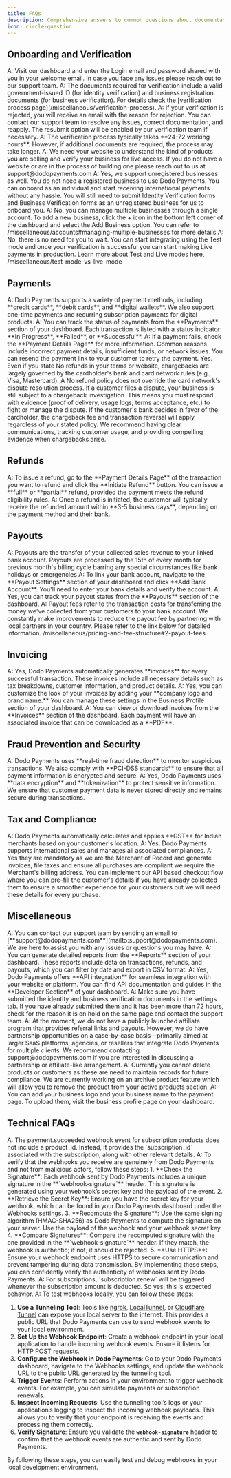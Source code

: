 ```yaml
---
title: FAQs
description: Comprehensive answers to common questions about documentation, covering setup guides, user manuals, and how-to articles to help you navigate and make the most of our product.
icon: circle-question
---
```


## Onboarding and Verification

<Accordion title="Q1: How do I login to Dodo Payments Dashboard?">
  A: Visit our dashboard and enter the Login email and password shared with you in your welcome email. In case you face any issues please reach out to our support team.
</Accordion>

<Accordion title="Q2: What documents do I need to complete the verification process?">
  A: The documents required for verification include a valid government-issued ID (for identity verification) and business registration documents (for business verification). For details check the [verification process page](/miscellaneous/verification-process).
</Accordion>

<Accordion title="Q3: What happens if my verification is rejected?">
  A: If your verification is rejected, you will receive an email with the reason for rejection. You can contact our support team to resolve any issues, correct documentation, and reapply. The resubmit option will be enabled by our verification team if necessary.
</Accordion>

<Accordion title="Q4: How long does the verification process take?">
  A: The verification process typically takes **24-72 working hours**. However, if additional documents are required, the process may take longer.
</Accordion>

<Accordion title="Q5: I currently do not have a website for my business. Can I submit my company's linkedin page instead?">
  A: We need your website to understand the kind of products you are selling and verify your business for live access. If you do not have a website or are in the process of building one please reach out to us at support@dodopayments.com
</Accordion>

<Accordion title="Q6: I am an individual and I do not have a registered business. Can I still use dodo payments?">
  A: Yes, we support unregistered businesses as well. You do not need a registered business to use Dodo Payments. You can onboard as an individual and start receiving international payments without any hassle. You will still need to submit Identity Verification forms and Business Verification forms as an unregistered business for us to onboard you.
</Accordion>
  
<Accordion title="Q7: I want to integrate my other business with Dodo payments. Should I create a new account?">
  A: No, you can manage multiple businesses through a single account. To add a new business, click the + icon in the bottom left corner of the dashboard and select the Add Business option.
You can refer to /miscellaneous/accounts#managing-multiple-businesses for more details
</Accordion>

<Accordion title="Q8. Should I wait for verification to complete before integrating dodo payments in my system?">
  A: No, there is no need for you to wait. You can start integrating using the Test mode and once your verification is successful you can start making Live payments in production. Learn more about Test and Live modes here,
/miscellaneous/test-mode-vs-live-mode
</Accordion>

## Payments

<Accordion title="Q9: What types of payments can I accept with Dodo Payments?">
  A: Dodo Payments supports a variety of payment methods, including **credit cards**, **debit cards**, and **digital wallets**. We also support one-time payments and recurring subscription payments for digital products.
</Accordion>

<Accordion title="Q10: How can I track payment statuses?">
  A: You can track the status of payments from the **Payments** section of your dashboard. Each transaction is listed with a status indicator: **In Progress**, **Failed**, or **Successful**.
</Accordion>

<Accordion title="Q11: What should I do if a payment fails?">
  A: If a payment fails, check the **Payment Details Page** for more information. Common reasons include incorrect payment details, insufficient funds, or network issues. You can resend the payment link to your customer to retry the payment.
</Accordion>

<Accordion title="Q12: Does the chargeback apply for business even if my business has a no refund policy?">
  Yes. Even if you state No refunds in your terms or website, chargebacks are largely governed by the cardholder's bank and card network rules (e.g., Visa, Mastercard). A No refund policy does not override the card network's dispute resolution process. If a customer files a dispute, your business is still subject to a chargeback investigation. This means you must respond with evidence (proof of delivery, usage logs, terms acceptance, etc.) to fight or manage the dispute. If the customer's bank decides in favor of the cardholder, the chargeback fee and transaction reversal will apply regardless of your stated policy. We recommend having clear communications, tracking customer usage, and providing compelling evidence when chargebacks arise.
</Accordion>

## Refunds

<Accordion title="Q13: How do I issue a refund?">
  A: To issue a refund, go to the **Payment Details Page** of the transaction you want to refund and click the **Initiate Refund** button. You can issue a **full** or **partial** refund, provided the payment meets the refund eligibility rules.
</Accordion>

<Accordion title="Q14: How long does it take for a customer to receive their refund?">
  A: Once a refund is initiated, the customer will typically receive the refunded amount within **3-5 business days**, depending on the payment method and their bank.
</Accordion>

## Payouts

<Accordion title="Q15: How do payouts work with Dodo Payments?">
  A: Payouts are the transfer of your collected sales revenue to your linked bank account. Payouts are processed by the 15th of every month for previous month's billing cycle barring any special circumstances like bank holidays or emergencies
</Accordion>

<Accordion title="Q16: How do I link my bank account to receive payouts?">
  A: To link your bank account, navigate to the **Payout Settings** section of your dashboard and click **Add Bank Account**. You'll need to enter your bank details and verify the account.
</Accordion>


<Accordion title="Q17: Can I track the status of my payouts?">
  A: Yes, you can track your payout status from the **Payouts** section of the dashboard.&#x20;
</Accordion>

<Accordion title="Q18: What are payout fees and how much are they?">
  A: Payout fees refer to the transaction costs for transferring the money we've collected from your customers to your bank account. We constantly make improvements to reduce the payout fee by partnering with local partners in your country. Please refer to the link below for detailed information.
  /miscellaneous/pricing-and-fee-structure#2-payout-fees
</Accordion>


## Invoicing

<Accordion title="Q19: Does Dodo Payments generate invoices automatically?">
  A: Yes, Dodo Payments automatically generates **invoices** for every successful transaction. These invoices include all necessary details such as tax breakdowns, customer information, and product details.
</Accordion>

<Accordion title="Q20: Can I customize the invoices?">
  A: Yes, you can customize the look of your invoices by adding your **company logo and brand name.** You can manage these settings in the Business Profile section of your dashboard.
</Accordion>

<Accordion title="Q21: How do I access or download an invoice?">
  A: You can view or download invoices from the **Invoices** section of the dashboard. Each payment will have an associated invoice that can be downloaded as a **PDF**.
</Accordion>

## Fraud Prevention and Security

<Accordion title="Q22: How does Dodo Payments protect my business from fraud?">
  A: Dodo Payments uses **real-time fraud detection** to monitor suspicious transactions. We also comply with **PCI-DSS standards** to ensure that all payment information is encrypted and secure.
</Accordion>

<Accordion title="Q23: Is my customer data secure with Dodo Payments?">
  A: Yes, Dodo Payments uses **data encryption** and **tokenization** to protect sensitive information. We ensure that customer payment data is never stored directly and remains secure during transactions.
</Accordion>

## Tax and Compliance

<Accordion title="Q24: How does Dodo Payments handle GST for Indian SaaS merchants?">
  A: Dodo Payments automatically calculates and applies **GST** for Indian merchants based on your customer's location.
</Accordion>

<Accordion title="Q25: Does Dodo Payments handle international sales?">
  A: Yes, Dodo Payments supports international sales and manages all associated compliances.
</Accordion>

<Accordion title="Q26: Are address data such as city, state, zipcode fields mandatory? Can I exclude requesting those values from my customer?">
  A: Yes they are mandatory as we are the Merchant of Record and generate invoices, file taxes and ensure all purchases are compliant we require the Merchant's billing address. You can implement our API based checkout flow where you can pre-fill the customer's details if you have already collected them to ensure a smoother experience for your customers but we will need these details for every purchase.
</Accordion>

## Miscellaneous
<Accordion title="Q27: How do I contact support?">
  A: You can contact our support team by sending an email to [**support@dodopayments.com**](mailto:support@dodopayments.com). We are here to assist you with any issues or questions you may have.
</Accordion>

<Accordion title="Q28: How do I view reports on my transactions and payouts?">
  A: You can generate detailed reports from the **Reports** section of your dashboard. These reports include data on transactions, refunds, and payouts, which you can filter by date and export in CSV format.
</Accordion>

<Accordion title="Q29: Can I integrate Dodo Payments with my existing website or platform?">
  A: Yes, Dodo Payments offers **API integration** for seamless integration with your website or platform. You can find API documentation and guides in the **Developer Section** of your dashboard.
</Accordion>

<Accordion title="Q30: How to live mode access?">
  A: Make sure you have submitted the identity and business verification documents in the settings tab. If you have already submitted them and it has been more than 72 hours, check for the reason it is on hold on the same page and contact the support team.
</Accordion>

<Accordion title="Q31: Does dodo payments have an affiliate program?">
  A: At the moment, we do not have a publicly launched affiliate program that provides referral links and payouts. However, we do have partnership opportunities on a case-by-case basis—primarily aimed at larger SaaS platforms, agencies, or resellers that integrate Dodo Payments for multiple clients. We recommend contacting support@dodopayments.com if you are interested in discussing a partnership or affiliate-like arrangement.
</Accordion>

<Accordion title="Q32: How can I delete the products/customers that I have created?">
  A: Currently you cannot delete products or customers as these are need to maintain records for future compliance. We are currently working on an archive product feature which will allow you to remove the product from your active products section.
</Accordion>

<Accordion title="Q33: How can I have a custom UI for the payments page?">
  A: You can add your business logo and your business name to the payment page. To upload them, visit the business profile page on your dashboard.
</Accordion>

## Technical FAQs

<Accordion title="Q1: Why didn't I receive the product id in the payment.succeeded webhook for a subscription product?">
  A: The payment.succeeded webhook event for subscription products does not include a product_id. Instead, it provides the `subscription_id` associated with the subscription, along with other relevant details.
</Accordion>

<Accordion title="Q2: How do I verify the webhooks I receive are actually from dodo payments and not from any malicious actors?">
  A: To verify that the webhooks you receive are genuinely from Dodo Payments and not from malicious actors, follow these steps:
    1. **Check the Signature**: Each webhook sent by Dodo Payments includes a unique signature in the **`webhook-signature`** header. This signature is generated using your webhook’s secret key and the payload of the event.
    2. **Retrieve the Secret Key**: Ensure you have the secret key for your webhook, which can be found in your Dodo Payments dashboard under the Webhooks settings.
    3. **Recompute the Signature**: Use the same signing algorithm (HMAC-SHA256) as Dodo Payments to compute the signature on your server. Use the payload of the webhook and your webhook secret key.
    4. **Compare Signatures**: Compare the recomputed signature with the one provided in the **`webhook-signature`** header. If they match, the webhook is authentic; if not, it should be rejected.
    5. **Use HTTPS**: Ensure your webhook endpoint uses HTTPS to secure communication and prevent tampering during data transmission.
  By implementing these steps, you can confidently verify the authenticity of webhooks sent by Dodo Payments. 
</Accordion>

<Accordion title="Q3: Why am I receiving a subscription.renew webhook even for the first month payment?">
  A: For subscriptions, `subscription.renew` will be triggered whenever the subscription amount is deducted. So yes, this is expected behavior.
</Accordion>


<Accordion title="Q5: How can I test webhooks locally?">
  A: To test webhooks locally, you can follow these steps:
  
1. **Use a Tunneling Tool**: Tools like [ngrok](https://ngrok.com/), [LocalTunnel](https://localtunnel.github.io/www/), or [Cloudflare Tunnel](https://developers.cloudflare.com/cloudflare-one/connections/connect-apps/) can expose your local server to the internet. This provides a public URL that Dodo Payments can use to send webhook events to your local environment.
2. **Set Up the Webhook Endpoint**: Create a webhook endpoint in your local application to handle incoming webhook events. Ensure it listens for HTTP POST requests.
3. **Configure the Webhook in Dodo Payments**: Go to your Dodo Payments dashboard, navigate to the Webhooks settings, and update the webhook URL to the public URL generated by the tunneling tool.
4. **Trigger Events**:  Perform actions in your environment to trigger webhook events. For example, you can simulate payments or subscription renewals.
5. **Inspect Incoming Requests**: Use the tunneling tool’s logs or your application’s logging to inspect the incoming webhook payloads. This allows you to verify that your endpoint is receiving the events and processing them correctly.
6. **Verify Signature**: Ensure you validate the **`webhook-signature`** header to confirm that the webhook events are authentic and sent by Dodo Payments.

By following these steps, you can easily test and debug webhooks in your local development environment.
</Accordion>